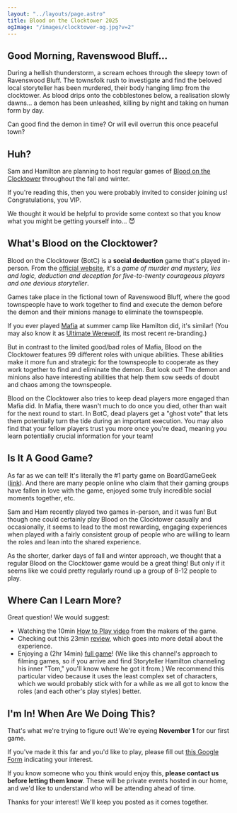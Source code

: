 ```yaml
---
layout: "../layouts/page.astro"
title: Blood on the Clocktower 2025
ogImage: "/images/clocktower-og.jpg?v=2"
---
```


## Good Morning, Ravenswood Bluff...

During a hellish thunderstorm, a scream echoes through the sleepy town of Ravenswood Bluff. The townsfolk rush to investigate and find the beloved local storyteller has been murdered, their body hanging limp from the clocktower. As blood drips onto the cobblestones below, a realisation slowly dawns… a demon has been unleashed, killing by night and taking on human form by day.

Can good find the demon in time? Or will evil overrun this once peaceful town?

## Huh?

Sam and Hamilton are planning to host regular games of [Blood on the Clocktower](https://bloodontheclocktower.com/) throughout the fall and winter.

If you're reading this, then you were probably invited to consider joining us! Congratulations, you VIP.

We thought it would be helpful to provide some context so that you know what you might be getting yourself into... 😈

## What's Blood on the Clocktower?

Blood on the Clocktower (BotC) is a **social deduction** game that's played in-person. From the [official website](https://bloodontheclocktower.com/), it's a _game of murder and mystery, lies and logic, deduction and deception for five-to-twenty courageous players and one devious storyteller_.

Games take place in the fictional town of Ravenswood Bluff, where the good townspeople have to work together to find and execute the demon before the demon and their minions manage to eliminate the townspeople.

If you ever played [Mafia](<https://en.wikipedia.org/wiki/Mafia_(party_game)>) at summer camp like Hamilton did, it's similar! (You may also know it as [Ultimate Werewolf](https://beziergames.com/products/one-night-ultimate-werewolf), its most recent re-branding.)

But in contrast to the limited good/bad roles of Mafia, Blood on the Clocktower features 99 different roles with unique abilities. These abilities make it more fun and strategic for the townspeople to cooperate as they work together to find and eliminate the demon. But look out! The demon and minions also have interesting abilities that help them sow seeds of doubt and chaos among the townspeople.

Blood on the Clocktower also tries to keep dead players more engaged than Mafia did. In Mafia, there wasn't much to do once you died, other than wait for the next round to start. In BotC, dead players get a "ghost vote" that lets them potentially turn the tide during an important execution. You may also find that your fellow players trust you more once you're dead, meaning you learn potentially crucial information for your team!

## Is It A Good Game?

As far as we can tell! It's literally the #1 party game on BoardGameGeek ([link](https://boardgamegeek.com/boardgame/240980/blood-on-the-clocktower)). And there are many people online who claim that their gaming groups have fallen in love with the game, enjoyed some truly incredible social moments together, etc.

Sam and Ham recently played two games in-person, and it was fun! But though one could certainly play Blood on the Clocktower casually and occasionally, it seems to lead to the most rewarding, engaging experiences when played with a fairly consistent group of people who are willing to learn the roles and lean into the shared experience.

As the shorter, darker days of fall and winter approach, we thought that a regular Blood on the Clocktower game would be a great thing! But only if it seems like we could pretty regularly round up a group of 8-12 people to play.

## Where Can I Learn More?

Great question! We would suggest:

- Watching the 10min [How to Play video](https://www.youtube.com/watch?v=M-aZP47Nm9g) from the makers of the game.
- Checking out this 23min [review](https://www.youtube.com/watch?v=ImcG8sC7qT4), which goes into more detail about the experience.
- Enjoying a (2hr 14min) [full game](https://www.youtube.com/watch?v=m14N28Lq-jM)! (We like this channel's approach to filming games, so if you arrive and find Storyteller Hamilton channeling his inner "Tom," you'll know where he got it from.) We recommend this particular video because it uses the least complex set of characters, which we would probably stick with for a while as we all got to know the roles (and each other's play styles) better.

## I'm In! When Are We Doing This?

That's what we're trying to figure out! We're eyeing **November 1** for our first game.

If you've made it this far and you'd like to play, please fill out [this Google Form](https://forms.gle/dvBUj55z38FdC8626) indicating your interest.

If you know someone who you think would enjoy this, **please contact us before letting them know**. These will be private events hosted in our home, and we'd like to understand who will be attending ahead of time.

Thanks for your interest! We'll keep you posted as it comes together.
